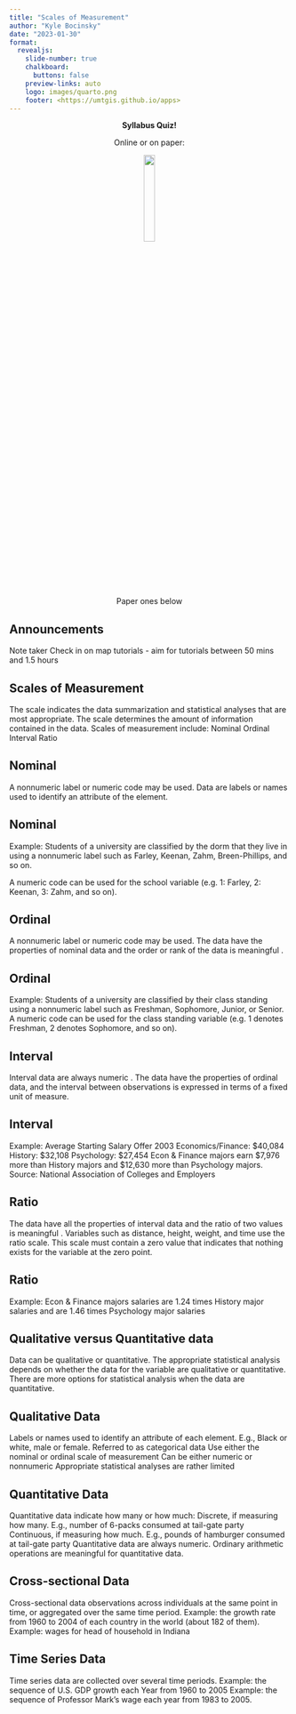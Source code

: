 ```yaml
---
title: "Scales of Measurement"
author: "Kyle Bocinsky"
date: "2023-01-30"
format:
  revealjs: 
    slide-number: true
    chalkboard: 
      buttons: false
    preview-links: auto
    logo: images/quarto.png
    footer: <https://umtgis.github.io/apps>
---
```


:::{style="text-align: center;"}

**Syllabus Quiz!**

Online or on paper:

![](https://quickchart.io/qr?text=https%3A%2F%2Fforms.office.com%2Fr%2FzUr9n93yfb&size=600){width='20%' fig-align="center"}


Paper ones below

:::

## Announcements
Note taker
Check in on map tutorials
- aim for tutorials between 50 mins and 1.5 hours

## Scales of Measurement
The scale indicates the data summarization and
statistical analyses that are most appropriate.
The scale determines the amount of information
contained in the data.
Scales of measurement include:
Nominal
Ordinal
Interval
Ratio

## Nominal
A nonnumeric label or numeric code may be used.
Data are labels or names used to identify an
attribute of the element.

## Nominal
Example:
Students of a university are classified by the
     dorm that they live in using a nonnumeric label 
     such as Farley, Keenan, Zahm, Breen-Phillips, 
     and so on.

A numeric code can be used for the school variable (e.g. 1: Farley, 2: Keenan, 3: Zahm, and so on).


## Ordinal
A nonnumeric label or numeric code may be used.
The data have the properties of nominal data and
the order or rank of the data is meaningful .

## Ordinal
Example:
Students of a university are classified by their
class standing using a nonnumeric label such as
Freshman, Sophomore, Junior, or Senior.
A numeric code can be used for
the class standing variable (e.g. 1 denotes
Freshman, 2 denotes Sophomore, and so on).

## Interval
Interval data are always numeric .
The data have the properties of ordinal data, and
the interval between observations is expressed in
terms of a fixed unit of measure.

## Interval
Example: Average Starting Salary Offer 2003
Economics/Finance: $40,084
History: $32,108
Psychology: $27,454
Econ & Finance majors earn $7,976 more than
History majors and $12,630 more than
Psychology majors.
Source: National Association of Colleges and Employers

## Ratio
The data have all the properties of interval data
and the ratio of two values is meaningful .
Variables such as distance, height, weight, and time
use the ratio scale.
This scale must contain a zero value that indicates
that nothing exists for the variable at the zero point.

## Ratio
Example:
Econ & Finance majors salaries are 1.24 times
History major salaries and are 1.46 times
Psychology major salaries

## Qualitative versus Quantitative data
 Data can be qualitative or quantitative.
 The appropriate statistical analysis depends
 on whether the data for the variable are qualitative
 or quantitative.
 There are more options for statistical
 analysis when the data are quantitative.

## Qualitative Data
Labels or names used to identify an attribute of each
element. E.g., Black or white, male or female.
Referred to as categorical data
Use either the nominal or ordinal scale of
measurement
Can be either numeric or nonnumeric
Appropriate statistical analyses are rather limited

## Quantitative Data
Quantitative data indicate how many or how much:
 Discrete, if measuring how many. E.g., number
 of 6-packs consumed at tail-gate party
Continuous, if measuring how much. E.g., pounds 
 of hamburger consumed at tail-gate party
 Quantitative data are always numeric.
 Ordinary arithmetic operations are meaningful for
 quantitative data.

## Cross-sectional Data
 Cross-sectional data observations across individuals
 at the same point in time, or aggregated over the same time period.
 Example:  the growth rate from 1960 to 2004 of
 each country in the world (about 182 of them).
 Example: wages for head of household in 
 Indiana
 
## Time Series Data
Time series data are collected over several time
 periods.
Example:  the sequence of U.S. GDP growth each
Year from 1960 to 2005 
Example: the sequence of Professor Mark’s wage
 each year from 1983 to 2005.



